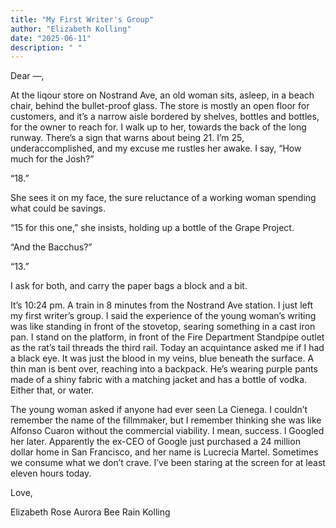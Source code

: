 ```yaml
---
title: "My First Writer's Group"
author: "Elizabeth Kolling"
date: "2025-06-11"
description: " "
---
```



Dear —, 

At the liqour store on Nostrand Ave, an old woman sits, asleep, in a beach chair, behind the bullet-proof glass. The store is mostly an open floor for customers, and it's a narrow aisle bordered by shelves, bottles and bottles, for the owner to reach for. I walk up to her, towards the back of the long runway. There's a sign that warns about being 21. I'm 25, underaccomplished, and my excuse me rustles her awake. I say, "How much for the Josh?"

"18."

She sees it on my face, the sure reluctance of a working woman spending what could be savings. 

"15 for this one," she insists, holding up a bottle of the Grape Project. 

"And the Bacchus?"

"13." 

I ask for both, and carry the paper bags a block and a bit.

It's 10:24 pm. A train in 8 minutes from the Nostrand Ave station. I just left my first writer's group. I said the experience of the young woman's writing was like standing in front of the stovetop, searing something in a cast iron pan. I stand on the platform, in front of the Fire Department Standpipe outlet as the rat's tail threads the third rail. Today an acquintance asked me if I had a black eye. It was just the blood in my veins, blue beneath the surface. A thin man is bent over, reaching into a backpack. He's wearing purple pants made of a shiny fabric with a matching jacket and has a bottle of vodka. Either that, or water. 

The young woman asked if anyone had ever seen La Cienega. I couldn't remember the name of the fillmmaker, but I remember thinking she was like Alfonso Cuaron without the commercial viability. I mean, success. I Googled her later. Apparently the ex-CEO of Google just purchased a 24 million dollar home in San Francisco, and her name is Lucrecia Martel. Sometimes we consume what we don't crave. I've been staring at the screen for at least eleven hours today. 

Love, 

Elizabeth Rose Aurora Bee Rain Kolling
